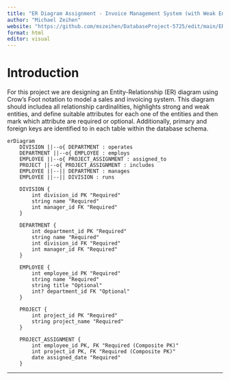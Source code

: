 ```yaml
---
title: "ER Diagram Assignment - Invoice Management System (with Weak Entity)"
author: "Michael Zeihen"
website: "https://github.com/mszeihen/DatabaseProject-5725/edit/main/ERDiagram_Assignment.qmd"
format: html
editor: visual
---
```


# Introduction

For this project we are designing an Entity-Relationship (ER) diagram using Crow’s Foot notation to model a sales and invoicing system. This diagram should includea all relationship cardinalities, highlights strong and weak entities, and define suitable attributes for each one of the entities and then mark which attribute are required or optional. Additionally, primary and foreign keys are identified to in each table within the database schema.


```mermaid
erDiagram
    DIVISION ||--o{ DEPARTMENT : operates
    DEPARTMENT ||--o{ EMPLOYEE : employs
    EMPLOYEE ||--o{ PROJECT_ASSIGNMENT : assigned_to
    PROJECT ||--o{ PROJECT_ASSIGNMENT : includes
    EMPLOYEE ||--|| DEPARTMENT : manages
    EMPLOYEE ||--|| DIVISION : runs

    DIVISION {
        int division_id PK "Required"
        string name "Required"
        int manager_id FK "Required"
    }

    DEPARTMENT {
        int department_id PK "Required"
        string name "Required"
        int division_id FK "Required"
        int manager_id FK "Required"
    }

    EMPLOYEE {
        int employee_id PK "Required"
        string name "Required"
        string title "Optional"
        int? department_id FK "Optional"
    }

    PROJECT {
        int project_id PK "Required"
        string project_name "Required"
    }

    PROJECT_ASSIGNMENT {
        int employee_id PK, FK "Required (Composite PK)"
        int project_id PK, FK "Required (Composite PK)"
        date assigned_date "Required"
    }
```



---
